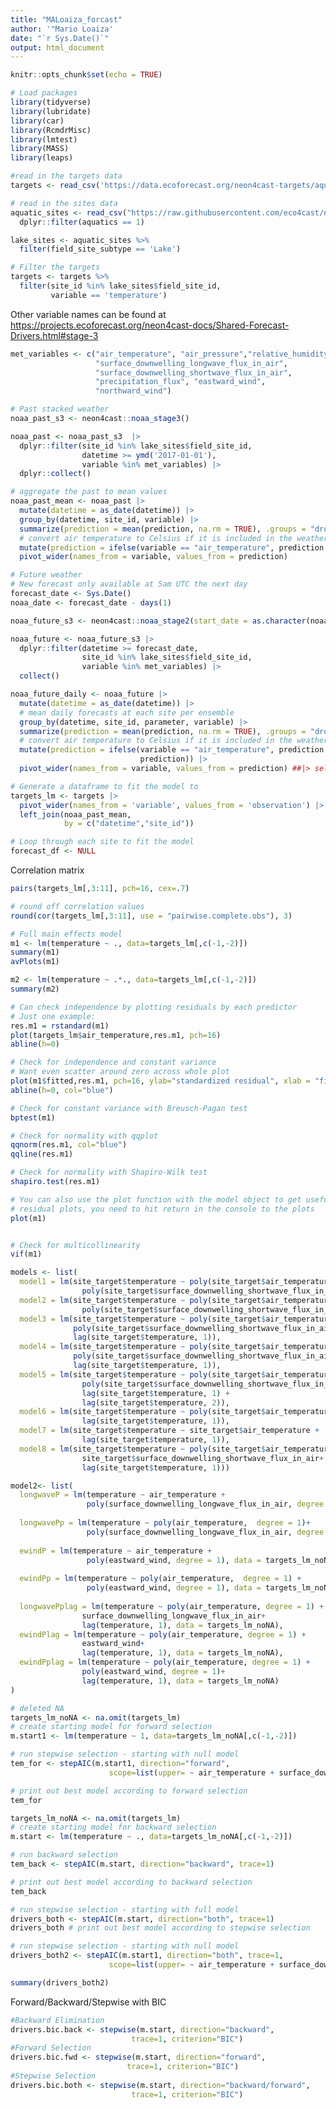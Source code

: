 ```yaml
---
title: "MALoaiza_forcast"
author: '"Mario Loaiza'
date: "`r Sys.Date()`"
output: html_document
---
```


```r
knitr::opts_chunk$set(echo = TRUE)
```

```r
# Load packages
library(tidyverse)
library(lubridate)
library(car)
library(RcmdrMisc)
library(lmtest)
library(MASS)
library(leaps)
```

```r
#read in the targets data
targets <- read_csv('https://data.ecoforecast.org/neon4cast-targets/aquatics/aquatics-targets.csv.gz')

# read in the sites data
aquatic_sites <- read_csv("https://raw.githubusercontent.com/eco4cast/neon4cast-targets/main/NEON_Field_Site_Metadata_20220412.csv") |>
  dplyr::filter(aquatics == 1)

lake_sites <- aquatic_sites %>%
  filter(field_site_subtype == 'Lake')

# Filter the targets
targets <- targets %>%
  filter(site_id %in% lake_sites$field_site_id,
         variable == 'temperature')
```


Other variable names can be found at <https://projects.ecoforecast.org/neon4cast-docs/Shared-Forecast-Drivers.html#stage-3>

```r
met_variables <- c("air_temperature", "air_pressure","relative_humidity",
                   "surface_downwelling_longwave_flux_in_air",
                   "surface_downwelling_shortwave_flux_in_air", 
                   "precipitation_flux", "eastward_wind",
                   "northward_wind")
```


```r

# Past stacked weather
noaa_past_s3 <- neon4cast::noaa_stage3()

noaa_past <- noaa_past_s3  |> 
  dplyr::filter(site_id %in% lake_sites$field_site_id,
                datetime >= ymd('2017-01-01'),
                variable %in% met_variables) |> 
  dplyr::collect()

# aggregate the past to mean values
noaa_past_mean <- noaa_past |> 
  mutate(datetime = as_date(datetime)) |> 
  group_by(datetime, site_id, variable) |> 
  summarize(prediction = mean(prediction, na.rm = TRUE), .groups = "drop") |>
  # convert air temperature to Celsius if it is included in the weather data
  mutate(prediction = ifelse(variable == "air_temperature", prediction - 273.15, prediction)) |>
  pivot_wider(names_from = variable, values_from = prediction) 
```

```r
# Future weather
# New forecast only available at 5am UTC the next day
forecast_date <- Sys.Date()
noaa_date <- forecast_date - days(1)

noaa_future_s3 <- neon4cast::noaa_stage2(start_date = as.character(noaa_date))

noaa_future <- noaa_future_s3 |> 
  dplyr::filter(datetime >= forecast_date,
                site_id %in% lake_sites$field_site_id,
                variable %in% met_variables) |> 
  collect()

noaa_future_daily <- noaa_future |> 
  mutate(datetime = as_date(datetime)) |> 
  # mean daily forecasts at each site per ensemble
  group_by(datetime, site_id, parameter, variable) |> 
  summarize(prediction = mean(prediction, na.rm = TRUE), .groups = "drop") |> 
  # convert air temperature to Celsius if it is included in the weather data
  mutate(prediction = ifelse(variable == "air_temperature", prediction - 273.15,
                             prediction)) |> 
  pivot_wider(names_from = variable, values_from = prediction) ##|> select(any_of(c('datetime', 'site_id', met_variables, 'parameter')))
```

```r
# Generate a dataframe to fit the model to 
targets_lm <- targets |> 
  pivot_wider(names_from = 'variable', values_from = 'observation') |> 
  left_join(noaa_past_mean, 
            by = c("datetime","site_id"))

# Loop through each site to fit the model
forecast_df <- NULL
```

Correlation matrix
```r
pairs(targets_lm[,3:11], pch=16, cex=.7)
```

```r
# round off correlation values 
round(cor(targets_lm[,3:11], use = "pairwise.complete.obs"), 3)
```


```r
# Full main effects model
m1 <- lm(temperature ~ ., data=targets_lm[,c(-1,-2)])
summary(m1)
avPlots(m1)
```

```r
m2 <- lm(temperature ~ .*., data=targets_lm[,c(-1,-2)])
summary(m2)
```

```r
# Can check independence by plotting residuals by each predictor
# Just one example: 
res.m1 = rstandard(m1)
plot(targets_lm$air_temperature,res.m1, pch=16)
abline(h=0)

# Check for independence and constant variance
# Want even scatter around zero across whole plot
plot(m1$fitted,res.m1, pch=16, ylab="standardized residual", xlab = "fitted value")
abline(h=0, col="blue")

# Check for constant variance with Breusch-Pagan test
bptest(m1)

# Check for normality with qqplot
qqnorm(res.m1, col="blue")
qqline(res.m1)

# Check for normality with Shapiro-Wilk test
shapiro.test(res.m1)

# You can also use the plot function with the model object to get useful 
# residual plots, you need to hit return in the console to the plots
plot(m1)


# Check for multicollinearity
vif(m1)


```

```r
models <- list(
  model1 = lm(site_target$temperature ~ poly(site_target$air_temperature, degree = 2) +
                poly(site_target$surface_downwelling_shortwave_flux_in_air, degree = 2)),
  model2 = lm(site_target$temperature ~ poly(site_target$air_temperature, degree = 2) * 
                poly(site_target$surface_downwelling_shortwave_flux_in_air, degree = 2)),
  model3 = lm(site_target$temperature ~ poly(site_target$air_temperature, degree = 2) +
              poly(site_target$surface_downwelling_shortwave_flux_in_air, degree = 2)+
              lag(site_target$temperature, 1)),
  model4 = lm(site_target$temperature ~ poly(site_target$air_temperature, degree = 2) *
              poly(site_target$surface_downwelling_shortwave_flux_in_air, degree = 2)+
              lag(site_target$temperature, 1)),           
  model5 = lm(site_target$temperature ~ poly(site_target$air_temperature, degree = 2) +
                poly(site_target$surface_downwelling_shortwave_flux_in_air, degree = 2) +
                lag(site_target$temperature, 1) + 
                lag(site_target$temperature, 2)),
  model6 = lm(site_target$temperature ~ poly(site_target$air_temperature, degree = 2) +
                lag(site_target$temperature, 1)),
  model7 = lm(site_target$temperature ~ site_target$air_temperature + 
                lag(site_target$temperature, 1)),
  model8 = lm(site_target$temperature ~ poly(site_target$air_temperature, degree = 1) +
                site_target$surface_downwelling_shortwave_flux_in_air+
                lag(site_target$temperature, 1)))

model2<- list(
  longwaveP = lm(temperature ~ air_temperature + 
                 poly(surface_downwelling_longwave_flux_in_air, degree = 1), data = targets_lm_noNA),
  
  longwavePp = lm(temperature ~ poly(air_temperature,  degree = 1)+ 
                 poly(surface_downwelling_longwave_flux_in_air, degree = 1), data = targets_lm_noNA),
  
  ewindP = lm(temperature ~ air_temperature + 
                 poly(eastward_wind, degree = 1), data = targets_lm_noNA),
  
  ewindPp = lm(temperature ~ poly(air_temperature,  degree = 1) + 
                 poly(eastward_wind, degree = 1), data = targets_lm_noNA),
  
  longwavePplag = lm(temperature ~ poly(air_temperature, degree = 1) +
                surface_downwelling_longwave_flux_in_air+
                lag(temperature, 1), data = targets_lm_noNA),
  ewindPlag = lm(temperature ~ poly(air_temperature, degree = 1) +
                eastward_wind+
                lag(temperature, 1), data = targets_lm_noNA),
  ewindPplag = lm(temperature ~ poly(air_temperature, degree = 1) +
                poly(eastward_wind, degree = 1)+
                lag(temperature, 1), data = targets_lm_noNA)
)
```







```r
# deleted NA
targets_lm_noNA <- na.omit(targets_lm)
# create starting model for forward selection
m.start1 <- lm(temperature ~ 1, data=targets_lm_noNA[,c(-1,-2)])

# run stepwise selection - starting with null model
tem_for <- stepAIC(m.start1, direction="forward",
                      scope=list(upper= ~ air_temperature + surface_downwelling_longwave_flux_in_air + air_pressure + relative_humidity + surface_downwelling_longwave_flux_in_air + surface_downwelling_shortwave_flux_in_air + precipitation_flux+ eastward_wind + northward_wind))

# print out best model according to forward selection
tem_for
```


```r

targets_lm_noNA <- na.omit(targets_lm)
# create starting model for backward selection
m.start <- lm(temperature ~ ., data=targets_lm_noNA[,c(-1,-2)])

# run backward selection
tem_back <- stepAIC(m.start, direction="backward", trace=1)

# print out best model according to backward selection
tem_back 
```

```r
# run stepwise selection - starting with full model
drivers_both <- stepAIC(m.start, direction="both", trace=1)
drivers_both # print out best model according to stepwise selection

# run stepwise selection - starting with null model
drivers_both2 <- stepAIC(m.start1, direction="both", trace=1,
                      scope=list(upper= ~ air_temperature + surface_downwelling_longwave_flux_in_air + air_pressure + relative_humidity + surface_downwelling_longwave_flux_in_air + surface_downwelling_shortwave_flux_in_air + precipitation_flux+ eastward_wind + northward_wind))

summary(drivers_both2) 
```


Forward/Backward/Stepwise with BIC
```r
#Backward Elimination
drivers.bic.back <- stepwise(m.start, direction="backward", 
                           trace=1, criterion="BIC") 
#Forward Selection
drivers.bic.fwd <- stepwise(m.start, direction="forward", 
                          trace=1, criterion="BIC")
#Stepwise Selection
drivers.bic.both <- stepwise(m.start, direction="backward/forward",
                           trace=1, criterion="BIC")
```



